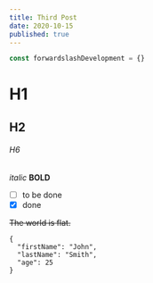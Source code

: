 ```yaml
---
title: Third Post
date: 2020-10-15
published: true
---
```



```js
const forwardslashDevelopment = {}
```
# H1
## H2
###### H6 
*italic*
**BOLD**

- [ ] to be done
- [x] done

~~The world is flat.~~

```
{
  "firstName": "John",
  "lastName": "Smith",
  "age": 25
}
```